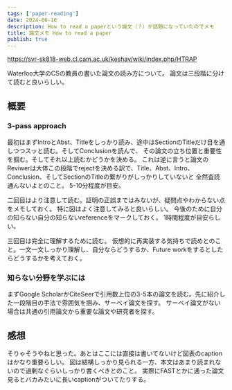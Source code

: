 ```yaml
---
tags: ['paper-reading']
date: 2024-06-16
description: How to read a paperという論文（？）が話題になっていたのでメモ
title: 論文メモ How to read a paper
publish: true
---
```


https://svr-sk818-web.cl.cam.ac.uk/keshav/wiki/index.php/HTRAP

Waterloo大学のCSの教員の書いた論文の読み方について。
論文は三段階に分けて読むと良いらしい。

## 概要

### 3-pass approach

最初はまずIntroとAbst、Titleをしっかり読み、途中はSectionのTitleだけ目を通しつつスッと読む。そしてConclusionを読んで、
その論文の立ち位置と重要性を掴む。そしてそれ以上読むかどうかを決める。
これは逆に言うと論文のReviwerは大体この段階でrejectを決める訳で、Title、Abst、Intro、Conclusion、そしてSectionのTitleの繋がりがしっかりしていないと
全然査読通んないよとのこと。
5-10分程度が目安。

二回目はより注意して読む。証明の正誤まではみないが、疑問点やわからない点をメモしておく。
特に図はよく注意してみると良いらしい。
今後のために自分の知らない自分の知らないreferenceをマークしておく。
1時間程度が目安らしい。

三回目は完全に理解するために読む。
仮想的に再実装する気持ちで読めとのこと。一文一文しっかり理解し、自分ならどうするか、Future workをするとしたらどうするかを考えておく。

### 知らない分野を学ぶには

まずGoogle ScholarかCiteSeerで引用数上位の3-5本の論文を読む。先に紹介した一段階目の手法で雰囲気を掴み、サーベイ論文を探す。
サーベイ論文がない場合は共通の引用論文から重要な論文や研究者を探す。

## 感想

そりゃそうやねと思った。あとはここには直接は書いてないけど図表のcaptionはかなり重要らしい。
図は結構しっかり見られる一方、本文はあまり読まれないので過剰なぐらいしっかり書くべきとのこと。
実際にFASTとかに通った論文見るとバカみたいに長いcaptionがついてたりする。
